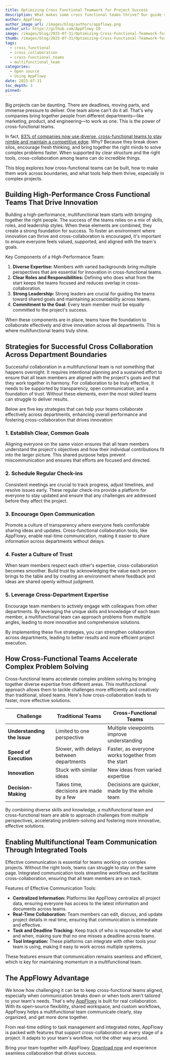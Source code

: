 ```yaml
---
title: Optimizing Cross Functional Teamwork for Project Success
description: What makes some cross functional teams thrive? Our guide reveals the essential frameworks that enable successful collaboration across departments.
author: AppFlowy
author_image_url: /images/blog/authors/appflowy.png
author_url: https://github.com/AppFlowy-IO
image: /images/blog/2025-07-31/Optimizing-Cross-Functional-Teamwork-for-Project-Success.png
thumb: /images/blog/2025-07-31/Optimizing-Cross-Functional-Teamwork-for-Project-Success.png
tags:
  - cross_functional
  - cross_collaboration
  - cross-functional_teams
  - multifunctional_team
categories:
  - Open source
  - Using AppFlowy
date: 2025-07-31
toc_depth: 3
pinned: 
---
```


Big projects can be daunting. There are deadlines, moving parts, and immense pressure to deliver. One team alone can't do it all. That's why companies bring together people from different departments—like marketing, product, and engineering—to work as one. This is the power of cross-functional teams.

In fact, [83% of companies now use diverse, cross-functional teams to stay nimble and maintain a competitive edge](https://blog.9cv9.com/top-37-latest-cross-functional-team-collaboration-statistics-in-2024/). Why? Because they break down silos, encourage fresh thinking, and bring together the right minds to solve complex problems faster. When supported by clear structure and the right tools, cross-collaboration among teams can do incredible things.

This blog explores how cross-functional teams can be built, how to make them work across boundaries, and what tools help them thrive, especially in complex projects.

## Building High-Performance Cross Functional Teams That Drive Innovation

Building a high-performance, multifunctional team starts with bringing together the right people. The success of the teams relies on a mix of skills, roles, and leadership styles. When these elements are combined, they create a strong foundation for success. To foster an environment where innovation can thrive and cross-collaboration is encouraged, it's important to ensure everyone feels valued, supported, and aligned with the team's goals.

Key Components of a High-Performance Team:

1. **Diverse Expertise:** Members with varied backgrounds bring multiple perspectives that are essential for innovation in cross-functional teams.  
2. **Clear Roles and Responsibilities:** Defining who does what from the start keeps the teams focused and reduces overlap in cross-collaboration.  
3. **Strong Leadership:** Strong leaders are crucial for guiding the teams toward shared goals and maintaining accountability across teams.  
4. **Commitment to the Goal:** Every team member must be equally committed to the project's success.

When these components are in place, teams have the foundation to collaborate effectively and drive innovation across all departments. This is where multifunctional teams truly shine.

## Strategies for Successful Cross Collaboration Across Department Boundaries

Successful collaboration in a multifunctional team is not something that happens overnight. It requires intentional planning and a sustained effort to ensure that all team members are aligned with the project's goals and that they work together in harmony. For collaboration to be truly effective, it needs to be supported by transparency, open communication, and a foundation of trust. Without these elements, even the most skilled teams can struggle to deliver results.

Below are five key strategies that can help your teams collaborate effectively across departments, enhancing overall performance and fostering cross-collaboration that drives innovation:

### 1. Establish Clear, Common Goals

Aligning everyone on the same vision ensures that all team members understand the project's objectives and how their individual contributions fit into the larger picture. This shared purpose helps prevent miscommunication and ensures that efforts are focused and directed.

### 2. Schedule Regular Check-ins

Consistent meetings are crucial to track progress, adjust timelines, and resolve issues early. These regular check-ins provide a platform for everyone to stay updated and ensure that any challenges are addressed before they affect the project.

### 3. Encourage Open Communication

Promote a culture of transparency where everyone feels comfortable sharing ideas and updates. Cross-functional collaboration tools, like AppFlowy, enable real-time communication, making it easier to share information across departments without delays.

### 4. Foster a Culture of Trust

When team members respect each other's expertise, cross-collaboration becomes smoother. Build trust by acknowledging the value each person brings to the table and by creating an environment where feedback and ideas are shared openly without judgment.

### 5. Leverage Cross-Department Expertise

Encourage team members to actively engage with colleagues from other departments. By leveraging the unique skills and knowledge of each team member, a multifunctional team can approach problems from multiple angles, leading to more innovative and comprehensive solutions.

By implementing these five strategies, you can strengthen collaboration across departments, leading to better results and more efficient project execution.

## How Cross-Functional Teams Accelerate Complex Problem Solving

Cross-functional teams accelerate complex problem solving by bringing together diverse expertise from different areas. This multifunctional approach allows them to tackle challenges more efficiently and creatively than traditional, siloed teams. Here's how cross-collaboration leads to faster, more effective solutions.

| Challenge | Traditional Teams | Cross-Functional Teams |
| ----- | ----- | ----- |
| **Understanding the Issue** | Limited to one perspective | Multiple viewpoints improve understanding |
| **Speed of Execution** | Slower, with delays between departments | Faster, as everyone works together from the start |
| **Innovation** | Stuck with similar ideas | New ideas from varied expertise |
| **Decision-Making** | Takes time, decisions are made by a few | Decisions are quicker, made by the whole team |

By combining diverse skills and knowledge, a multifunctional team and cross-functional team are able to approach challenges from multiple perspectives, accelerating problem-solving and fostering more innovative, effective solutions.

## Enabling Multifunctional Team Communication Through Integrated Tools

Effective communication is essential for teams working on complex projects. Without the right tools, teams can struggle to stay on the same page. Integrated communication tools streamline workflows and facilitate cross-collaboration, ensuring that all team members are on track.

Features of Effective Communication Tools:

* **Centralized Information:** Platforms like AppFlowy centralize all project data, ensuring everyone has access to the latest information and documents across teams.  
* **Real-Time Collaboration:** Team members can edit, discuss, and update project details in real time, ensuring that communication is immediate and effective.  
* **Task and Deadline Tracking:** Keep track of who is responsible for what and when, making sure that no one misses a deadline across teams.  
* **Tool Integration:** These platforms can integrate with other tools your team is using, making it easy to work across multiple systems.

These features ensure that communication remains seamless and efficient, which is key for maintaining momentum in a multifunctional team.

## The AppFlowy Advantage

We know how challenging it can be to keep cross-functional teams aligned, especially when communication breaks down or when tools aren't tailored to your team's needs. That's why [AppFlowy](https://appflowy.com/) is built for real collaboration. With its open-source flexibility, shared workspace, and custom workflows, AppFlowy helps a multifunctional team communicate clearly, stay organized, and get more done together.

From real-time editing to task management and integrated notes, AppFlowy is packed with features that support cross-collaboration at every stage of a project. It adapts to your team's workflow, not the other way around.

Bring your team together with AppFlowy. [Download now](https://appflowy.com/download) and experience seamless collaboration that drives success.